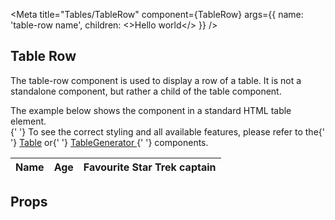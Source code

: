 
<Meta
  title="Tables/TableRow"
  component={TableRow}
  args={{
    name: 'table-row name',
    children: <>Hello world</>
  }}
/>


## Table Row

The table-row component is used to display a row of a table. It is not a standalone component, but rather a child of the table component.

<Tip type="warning">
  The example below shows the component in a standard HTML table element. <br />{' '}
  To see the correct styling and all available features, please refer to the{' '}
  <a href="?path=/docs/molecule-table--default-story">Table</a> or{' '}
  <a href="?path=/docs/organism-tablegenerator--default-story">
    TableGenerator
  </a>{' '}
  components.
</Tip>

<Canvas withSource="open">
  <Story name="Default">
    <table>
      <thead>
        <TableRow>
          <th>Name</th>
          <th>Age</th>
          <th>Favourite Star Trek captain</th>
        </TableRow>
      </thead>
    </table>
  </Story>
</Canvas>

## Props

<ArgsTable of={TableRow} />
